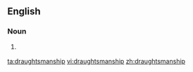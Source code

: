 ==English==

===Noun===
{{en-noun|-}}

# {{British}} {{alternative spelling of|[[draftsmanship]]}}

[[ta:draughtsmanship]]
[[vi:draughtsmanship]]
[[zh:draughtsmanship]]